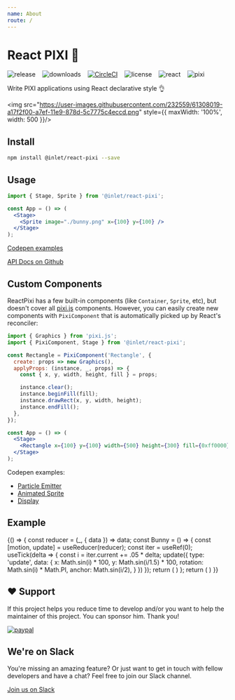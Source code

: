 ```yaml
---
name: About
route: /
---
```



# React PIXI 🌈

![release](https://img.shields.io/github/v/release/inlet/react-pixi) &nbsp;&nbsp; ![downloads](https://img.shields.io/npm/dm/@inlet/react-pixi) &nbsp;&nbsp; [![CircleCI](https://img.shields.io/circleci/project/github/inlet/react-pixi/master.svg)](https://circleci.com/gh/inlet/react-pixi) &nbsp;&nbsp; ![license](https://img.shields.io/badge/license-MIT-green.svg) &nbsp;&nbsp; ![react](https://img.shields.io/badge/react-v16.8+-ff69b4.svg) &nbsp;&nbsp; ![pixi](https://img.shields.io/badge/pixi-v5+-ff69b4.svg)

Write PIXI applications using React declarative style 👌

<img src="https://user-images.githubusercontent.com/232559/61308019-a17f2f00-a7ef-11e9-878d-5c7775c4eccd.png" style={{ maxWidth: '100%', width: 500 }}/>

## Install

```bash
npm install @inlet/react-pixi --save
```

## Usage

```jsx
import { Stage, Sprite } from '@inlet/react-pixi';

const App = () => (
  <Stage>
    <Sprite image="./bunny.png" x={100} y={100} />
  </Stage>
);
```

[Codepen examples](https://codepen.io/collection/XPpGdb/)

[API Docs on Github](https://github.com/inlet/react-pixi/)

## Custom Components

ReactPixi has a few built-in components (like `Container`, `Sprite`, etc), but doesn't cover all [pixi.js](http://pixijs.github.io/docs/) components.
However, you can easily create new components with `PixiComponent` that is automatically picked up by React's reconciler:

```jsx
import { Graphics } from 'pixi.js';
import { PixiComponent, Stage } from '@inlet/react-pixi';

const Rectangle = PixiComponent('Rectangle', {
  create: props => new Graphics(),
  applyProps: (instance, _, props) => {
    const { x, y, width, height, fill } = props;

    instance.clear();
    instance.beginFill(fill);
    instance.drawRect(x, y, width, height);
    instance.endFill();
  },
});

const App = () => (
  <Stage>
    <Rectangle x={100} y={100} width={500} height={300} fill={0xff0000} />
  </Stage>
);
```

Codepen examples:

- [Particle Emitter](https://codepen.io/inlet/pen/feddc8fa71e3b5afc6c3e4eda9cc83df)
- [Animated Sprite](https://codepen.io/inlet/pen/5aaed9ddeadb4d7bb5ea435d77df397a)
- [Display](https://codepen.io/inlet/pen/mvzzLb)

## Example

<Playground>
  {() => {
    const reducer = (_, { data }) => data;
    const Bunny = () => {
    const [motion, update] = useReducer(reducer);
    const iter = useRef(0);
    useTick(delta => {
      const i = iter.current += .05 * delta;
      update({
        type: 'update',
        data: {
          x: Math.sin(i) * 100,
          y: Math.sin(i/1.5) * 100,
          rotation: Math.sin(i) * Math.PI,
          anchor: Math.sin(i/2),
        }
      })
    });
    return (
      <Sprite
        image="https://s3-us-west-2.amazonaws.com/s.cdpn.io/693612/IaUrttj.png"
        {...motion}
      />
    )
    };
    return (
    <Stage width={300} height={300} options={{ transparent: true }}>
      <Container x={150} y={150}>
        <Bunny />
      </Container>
    </Stage>
    )
  }}
</Playground>

## ❤️ Support

If this project helps you reduce time to develop and/or you want to help the maintainer of this project. You can sponsor him. Thank you!

[![paypal](https://www.paypalobjects.com/en_US/i/btn/btn_donateCC_LG.gif)](https://www.paypal.me/donatepatrick)

## We're on Slack

You're missing an amazing feature? Or just want to get in touch with fellow developers
and have a chat? Feel free to join our Slack channel.

[Join us on Slack](https://join.slack.com/t/reactpixi/shared_invite/enQtODk5NjQ2ODQ4MTI5LWVjNzlkZTJjYmI4NDcxYzljNDM4MmYwMzZkYWFlM2VkNmFhNDBmYzg3OGE5YzBiY2NmZTIwZDY0MTA4ZjA4OGM)
